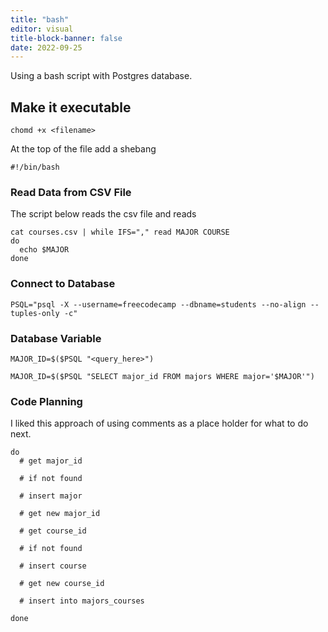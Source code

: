 ```yaml
---
title: "bash"
editor: visual
title-block-banner: false
date: 2022-09-25
---
```


Using a bash script with Postgres database.

## Make it executable

`chomd +x <filename>`

At the top of the file add a shebang

`#!/bin/bash`

### Read Data from CSV File

The script below reads the csv file and reads

    cat courses.csv | while IFS="," read MAJOR COURSE
    do
      echo $MAJOR
    done

### Connect to Database

    PSQL="psql -X --username=freecodecamp --dbname=students --no-align --tuples-only -c"

### Database Variable

`MAJOR_ID=$($PSQL "<query_here>")`

`MAJOR_ID=$($PSQL "SELECT major_id FROM majors WHERE major='$MAJOR'")`

### Code Planning

I liked this approach of using comments as a place holder for what to do next.

    do
      # get major_id

      # if not found

      # insert major

      # get new major_id

      # get course_id

      # if not found

      # insert course

      # get new course_id

      # insert into majors_courses

    done

